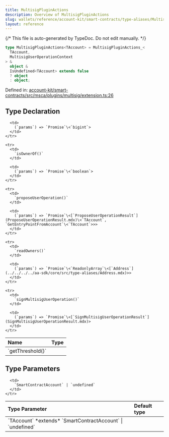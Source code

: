 ```yaml
---
title: MultisigPluginActions
description: Overview of MultisigPluginActions
slug: wallets/reference/account-kit/smart-contracts/type-aliases/MultisigPluginActions
layout: reference
---
```


{/* This file is auto-generated by TypeDoc. Do not edit manually. */}

```ts
type MultisigPluginActions<TAccount> = MultisigPluginActions_<
  TAccount,
  MultisigUserOperationContext
> &
  object &
  IsUndefined<TAccount> extends false
  ? object
  : object;
```

Defined in: [account-kit/smart-contracts/src/msca/plugins/multisig/extension.ts:26](https://github.com/alchemyplatform/aa-sdk/blob/17aad1f572375d42a06c7e3238078a88a435d459/account-kit/smart-contracts/src/msca/plugins/multisig/extension.ts#L26)

## Type Declaration

<table>
  <thead>
    <tr>
      <th align="left">Name</th>
      <th align="left">Type</th>
    </tr>
  </thead>

  <tbody>
    <tr>
      <td>
        `getThreshold()`
      </td>

      <td>
        (`params`) => `Promise`\<`bigint`>
      </td>
    </tr>

    <tr>
      <td>
        `isOwnerOf()`
      </td>

      <td>
        (`params`) => `Promise`\<`boolean`>
      </td>
    </tr>

    <tr>
      <td>
        `proposeUserOperation()`
      </td>

      <td>
        (`params`) => `Promise`\<[`ProposeUserOperationResult`](ProposeUserOperationResult.mdx)\<`TAccount`, `GetEntryPointFromAccount`\<`TAccount`>>>
      </td>
    </tr>

    <tr>
      <td>
        `readOwners()`
      </td>

      <td>
        (`params`) => `Promise`\<`ReadonlyArray`\<[`Address`](../../../../aa-sdk/core/src/type-aliases/Address.mdx)>>
      </td>
    </tr>

    <tr>
      <td>
        `signMultisigUserOperation()`
      </td>

      <td>
        (`params`) => `Promise`\<[`SignMultisigUserOperationResult`](SignMultisigUserOperationResult.mdx)>
      </td>
    </tr>

  </tbody>
</table>

## Type Parameters

<table>
  <thead>
    <tr>
      <th align="left">Type Parameter</th>
      <th align="left">Default type</th>
    </tr>
  </thead>

  <tbody>
    <tr>
      <td>
        `TAccount` *extends* `SmartContractAccount` | `undefined`
      </td>

      <td>
        `SmartContractAccount` | `undefined`
      </td>
    </tr>

  </tbody>
</table>
